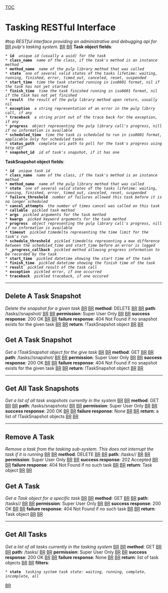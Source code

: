 [[TOC]]
= Tasking RESTful Interface = #top
''RESTful interface providing an administrative and debugging api for'' [[BR]]
''pulp's tasking system.'' [[BR]]
[[BR]]
'''Task object fields''': 
 * '''id''' <str> ''unique id (usually a uuid) for the task''
 * '''class_name''' <str> ''name of the class, if the task's method is an instance method''
 * '''method_name''' <str> ''name of the pulp library method that was called''
 * '''state''' <str> ''one of several valid states of the tasks lifetime: waiting, running, finished, error, timed_out, canceled, reset, suspended''
 * '''start_time''' <str or nil> ''time the task started running in iso8601 format, nil if the task has not yet started''
 * '''finish_time''' <or nil> ''time the task finished running in iso8601 format, nil if the task has not yet finished''
 * '''result''' <object or nil> ''the result of the pulp library method upon return, usually nil''
 * '''exception''' <str or nil> ''a string representation of an error in the pulp librry call, if any''
 * '''traceback''' <str or nil> ''a string print out of the trace back for the exception, if any''
 * '''progress''' <object or nil> ''object representing the pulp library call's progress, nill if no information is available''
 * '''scheduled_time''' <str or nil> ''time the task is scheduled to run in iso8601 format, applicable only for scheduled tasks''
 * '''status_path''' <str> ''complete uri path to poll for the task's progress using http GET''
 * '''snapshot_id''' <str> ''id of task's snapshot, if it has one''
'''TaskSnapshot object fields''': 
 * '''id''' <str> ''unique task id''
 * '''class_name''' <str> ''name of the class, if the task's method is an instance method''
 * '''method_name''' <str> ''name of the pulp library method that was called''
 * '''state''' <str> ''one of several valid states of the tasks lifetime: waiting, running, finished, error, timed_out, canceled, reset, suspended''
 * '''failure_threshold''' <int> ''number of failures allowed this task before it is no longer scheduled''
 * '''cancel_attempts''' <int> ''the number of times cancel was called on this task''
 * '''callable''' <str> ''pickled task method''
 * '''args''' <str> ''pickled arguments for the task method''
 * '''kwargs''' <str> ''picked keyword arguments for the task method''
 * '''progress''' <object or nil> ''object representing the pulp library call's progress, nill if no information is available''
 * '''timeout''' <str> ''pickled timedelta representing the time limit for the task's run''
 * '''schedule_threshold''' <str> ''pickled timedelta representing a max difference between the scheduled_time and start_time before an error is logged''
 * '''_progress_callback''' <str> ''pickled method allowing progress information to be recorded by the task''
 * '''start_time''' <str> ''pickled datetime showing the start time of the task''
 * '''finish_time''' <str> ''pickled datetime showing the finish time of the task''
 * '''result''' <str> ''pickled result of the task call''
 * '''exception''' <str> ''pickled error, if one occurred''
 * '''traceback''' <str> ''pickled traceback, if one occured''

----

== Delete A Task Snapshot ==
''Delete the snapshot for a given task'' [[BR]]
[[BR]]
'''method''': DELETE [[BR]]
[[BR]]
'''path''': /tasks/<id>/snapshot/ [[BR]]
[[BR]]
'''permission''': Super User Only [[BR]]
[[BR]]
'''success response''': 200 OK [[BR]]
[[BR]]
'''failure response''': 404 Not Found if no snapshot exists for the given task [[BR]]
[[BR]]
'''return''': !TaskSnapshot object [[BR]]
[[BR]]

== Get A Task Snapshot ==
''Get a !TaskSnapshot object for the give task'' [[BR]]
[[BR]]
'''method''': GET [[BR]]
[[BR]]
'''path''': /tasks/<id>/snapshot/ [[BR]]
[[BR]]
'''permission''': Super User Only [[BR]]
[[BR]]
'''success response''': 200 OK [[BR]]
[[BR]]
'''failure response''': 404 Not Found if no snapshot exists for the given task [[BR]]
[[BR]]
'''return''': !TaskSnapshot object [[BR]]
[[BR]]

----

== Get All Task Snapshots ==
''Get a list of all task snapshots currently in the system'' [[BR]]
[[BR]]
'''method''': GET [[BR]]
[[BR]]
'''path''': /tasks/snapshots/ [[BR]]
[[BR]]
'''permission''': Super User Only [[BR]]
[[BR]]
'''success response''': 200 OK [[BR]]
[[BR]]
'''failure response''': None [[BR]]
[[BR]]
'''return''': a list of !TaskSnapshot objects [[BR]]
[[BR]]

----

== Remove A Task ==
''Remove a task from the tasking sub-system. This does not interrupt the task if it is running'' [[BR]]
[[BR]]
'''method''': DELETE [[BR]]
[[BR]]
'''path''': /tasks/<id>/ [[BR]]
[[BR]]
'''permission''': Super User Only [[BR]]
[[BR]]
'''success response''': 202 Accepted [[BR]]
[[BR]]
'''failure response''': 404 Not Found if no such task [[BR]]
[[BR]]
'''return''': Task object [[BR]]
[[BR]]

== Get A Task ==
''Get a Task object for a specific task'' [[BR]]
[[BR]]
'''method''': GET [[BR]]
[[BR]]
'''path''': /tasks/<id>/ [[BR]]
[[BR]]
'''permission''': Super User Only [[BR]]
[[BR]]
'''success response''': 200 OK [[BR]]
[[BR]]
'''failure response''': 404 Not Found if no such task [[BR]]
[[BR]]
'''return''': Task object [[BR]]
[[BR]]

----

== Get All Tasks ==
''Get a list of all tasks currently in the tasking system'' [[BR]]
[[BR]]
'''method''': GET [[BR]]
[[BR]]
'''path''': /tasks/ [[BR]]
[[BR]]
'''permission''': Super User Only [[BR]]
[[BR]]
'''success response''': 200 OK [[BR]]
[[BR]]
'''failure response''': None [[BR]]
[[BR]]
'''return''': list of task objects [[BR]]
[[BR]]
'''filters''': 
 * '''state''' <str> ''tasking system task state: waiting, running, complete, incomplete, all''
[[BR]]
